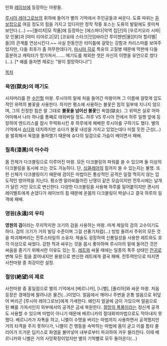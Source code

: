 만화 [[레이브]]에 등장하는 마왕들. 

[[루시아 레아그로브]]의 휘하에 들어가 별의 기억에서 주인공들과 싸운다. 도류 따위는 [[듣보잡]]으로 여길 정도의 힘을 가지고 있다지만 정작 작중 포스는 도류의 발밑에도 못미쳐 보인다.(…) ~~[블리치|모 작품]에 등장하는 [에스파다|악역 집단]의 [우르키오라 시파|모 인물]과 [야미 리야르고|모] [코요테 스타크|인][바라간 루이젠번|물][티아 할리벨|들]의 관계를 연상시킨다.~~ 사실 한동안은 타이틀에 걸맞는 강함과 카리스마를 보여주었지만, 다들 최후가 좀 허무한데다가, [[마시마 히로]] 특유의 고질병 때문에 막판에 다들 흥분하고 캐릭터가 망가져서……. 메기도를 제외한 셋은 자신의 이명을 유언으로 썼다(…). [* 예를 들자면 제로는 "왕이 절망하다니!"]

[[목차]]
=== 옥염(獄炎)의 메기도 ===
사자머리를 한 [[수인]]형 마왕. 루시아의 밑에 처음 들어간 마왕이며 그 이름에 걸맞게 압도적인 위력의 불꽃을 사용한다. 하지만 평소에 사용하는 불꽃은 힘의 일부에 지나지 않으며, 그의 진정한 힘은 말 그대로 '''불꽃을 넘어선 불꽃'''인 옥염(獄炎). 그 위력은 실로 어마어마해서 나라 하나를 통째로 태워버릴 정도. 하루 VS 루시아 전에서 하루 일행 앞에 등장하여 엔드리스를 잠시 무력화시킨 후 하루에게 패배한 루시아를 구하기도 했다. 별의 기억에서 [[슈다]]와 대치하지만 슈다가 불꽃 내성을 가지고 있었는데다 미칠 듯한 근성(…)을 발휘해서 옥염을 돌파했기 때문에 슈다의 일검으로 가슴이 베이면서 패배.

=== 칠흑(漆黑)의 아수라 ===
몸 전체가 다크블링으로 이루어진 마왕. 모든 다크블링의 파워를 쓸 수 있으며 둘 이상의 다크블링을 동시에 쓰는 것도 가능하다. 단, [[싱클레어]]의 힘까지 쓸 수 있는지는 불명. 또한 신체가 다크블링이기 때문에 검이든 마법이든 통상적인 공격은 일절 먹히지 않는 압도적인 방어력을 지닌다. 평소엔 말라비틀어진 난쟁이 같은 모습이지만 전투시에는 날개가 달린 거인 모드로 변신한다. 다양한 다크블링을 사용해 하루를 밀어붙이지만 괜시리 레이벨트에게 손댔다가 레이브의 힘 때문에 온몸의 다크블링이 박살나고 결국 하루의 일격에 패배. 

=== 영원(永遠)의 우타 ===
'''영원의 검'''이라는 무지막지한 크기의 검을 사용하는 마왕. 마계 제일의 검의 고수이기도 하다. 검의 크기가 거의 빌딩 수준이며 그걸 선풍기처럼(…) 빙빙 돌려서 주위의 모든 것을 파괴해버리는 전투스타일의 소유자. 체술도 굉장하여 신룡일성을 사용한 레트와도 호각 이상으로 싸웠다. 강한 적과 싸우는 것을 몹시 좋아하며 루시아의 밑에 들어간 것은 싸움을 즐기기 위해서란 이유도 있는 듯. [[레트]]와 싸울 때에는 일종의 폭주 상태인 [[전귀]]로 변해 모든 힘을 끌어내지만 용왕으로 변신한 레트에게 결국 패배. 전투력만으로 따지면 사천마왕 중 최강이란 설정.

=== 절망(絶望)의 제로 ===
사천마왕 중 홍일점으로 별의 기억에서 [베르니카], [니벨], [줄리아]와 싸운 마왕. 처음 등장은 경매장에 팔려나온 물건(...)이었다. 얼음에서 깨어나 주변을 온통 얼음으로 뒤덮어 버리곤 [루시아 레아그로브]에게 가세한다. 왜인지 얼굴에 금이 가있으며 얼음으로 된 뼈를 가져서인지 외부에서의 공격은 금새 복원한다. [[절망의 폭풍]]이라는 정신계 공격도 사용할 수 있으며 마법이 아니기 때문에 베르니카의 절대회피마법으로도 막아내지 못했다. 베르니카가 자폭을 하고, 니벨이 수명을 버리는 마법까지 사용하면서 공격했지만 거의 타격을 주지 못하다가, 니벨이 건 행동을 속박하는 마법에 몸이 굳고 이를 틈타 줄리아가 뜨거운 딥키스로 화염을 불어넣어 내부로부터 파괴하여 겨우 물리친다. 이때 베르니카와 니벨은 거의 사망확정이었지만 별의 기억빨로 모두 돌아온다(...)
